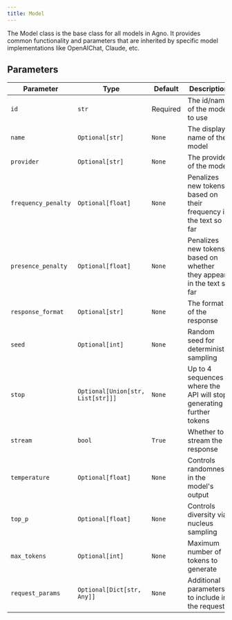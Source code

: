 ```yaml
---
title: Model
---
```


The Model class is the base class for all models in Agno. It provides common functionality and parameters that are inherited by specific model implementations like OpenAIChat, Claude, etc.

## Parameters

| Parameter            | Type                               | Default                        | Description                                                                                                      |
| -------------------- | ---------------------------------- | ------------------------------ | ---------------------------------------------------------------------------------------------------------------- |
| `id`                 | `str`                              | Required                       | The id/name of the model to use                                                                                 |
| `name`               | `Optional[str]`                    | `None`                         | The display name of the model                                                                                   |
| `provider`           | `Optional[str]`                    | `None`                         | The provider of the model                                                                                        |
| `frequency_penalty`  | `Optional[float]`                  | `None`                         | Penalizes new tokens based on their frequency in the text so far                                                |
| `presence_penalty`   | `Optional[float]`                  | `None`                         | Penalizes new tokens based on whether they appear in the text so far                                            |
| `response_format`    | `Optional[str]`                    | `None`                         | The format of the response                                                                                       |
| `seed`               | `Optional[int]`                    | `None`                         | Random seed for deterministic sampling                                                                           |
| `stop`               | `Optional[Union[str, List[str]]]`  | `None`                         | Up to 4 sequences where the API will stop generating further tokens                                             |
| `stream`             | `bool`                             | `True`                         | Whether to stream the response                                                                                   |
| `temperature`        | `Optional[float]`                  | `None`                         | Controls randomness in the model's output                                                                       |
| `top_p`              | `Optional[float]`                  | `None`                         | Controls diversity via nucleus sampling                                                                         |
| `max_tokens`         | `Optional[int]`                    | `None`                         | Maximum number of tokens to generate                                                                             |
| `request_params`     | `Optional[Dict[str, Any]]`         | `None`                         | Additional parameters to include in the request                                                                  |
